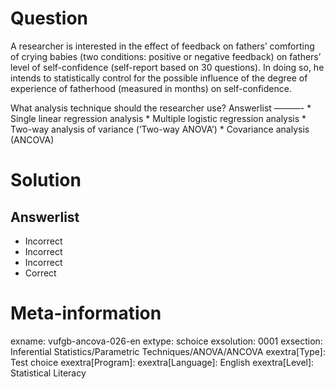 Question
========

A researcher is interested in the effect of feedback on fathers' comforting of crying babies (two conditions: positive or negative feedback) on fathers' level of self-confidence (self-report based on 30 questions). In doing so, he intends to statistically control for the possible influence of the degree of experience of fatherhood (measured in months) on self-confidence.

What analysis technique should the researcher use? 
Answerlist
----------
* Single linear regression analysis
* Multiple logistic regression analysis
* Two-way analysis of variance ('Two-way ANOVA')
* Covariance analysis (ANCOVA)

Solution
========

Answerlist
----------
* Incorrect
* Incorrect
* Incorrect
* Correct

Meta-information
================
exname: vufgb-ancova-026-en
extype: schoice
exsolution: 0001
exsection: Inferential Statistics/Parametric Techniques/ANOVA/ANCOVA
exextra[Type]: Test choice
exextra[Program]: 
exextra[Language]: English
exextra[Level]: Statistical Literacy
